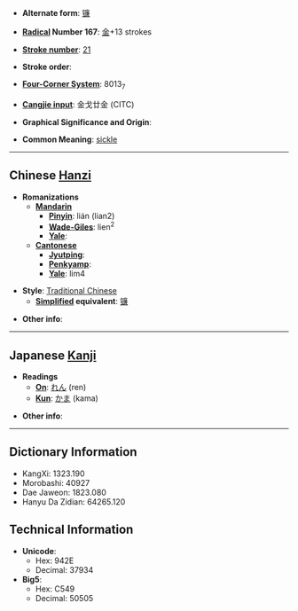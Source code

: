 * '''Alternate form''': [[镰]]

* '''[[Wiktionary:Chinese radical index| Radical]] Number 167''': [[Wiktionary:Chinese radical index 金|金]]+13 strokes

* '''[[Wiktionary:Chinese total strokes index|Stroke number]]''': [[Wiktionary:Chinese total strokes index 21|21]]

* '''Stroke order''': 

* '''[[Wiktionary:Chinese four corner index|Four-Corner System]]''': 8013<sub>7</sub>

* '''[[Wiktionary:Chinese Cangjie index|Cangjie input]]''': 金戈廿金 (CITC)

* '''Graphical Significance and Origin''': 

* '''Common Meaning''': [[sickle]]

----

== Chinese [[Hanzi]] ==

* '''Romanizations'''
** '''[[Mandarin]]'''
*** '''[[Pinyin]]''': lián (lian2)
*** '''[[Wade-Giles]]''': lien<sup>2</sup>
*** '''[[Yale]]''': 
** '''[[Cantonese]]'''
*** '''[[Jyutping]]''':
*** '''[[Penkyamp]]''': 
*** '''[[Yale]]''': lim4

* '''Style''': [[Traditional Chinese]] 
** '''[[Simplified Chinese|Simplified]] equivalent''': [[镰]]

* '''Other info''': 

----

== Japanese [[Kanji]] ==

* '''Readings'''
** '''[[On]]''': [[れん]] (ren)
** '''[[Kun]]''': [[かま]] (kama)

* '''Other info''':  

----

== Dictionary Information ==

* KangXi: 1323.190
* Morobashi: 40927
* Dae Jaweon: 1823.080
* Hanyu Da Zidian: 64265.120

== Technical Information ==

* '''Unicode''':
** Hex: 942E
** Decimal: 37934
* '''Big5''':
** Hex: C549
** Decimal: 50505